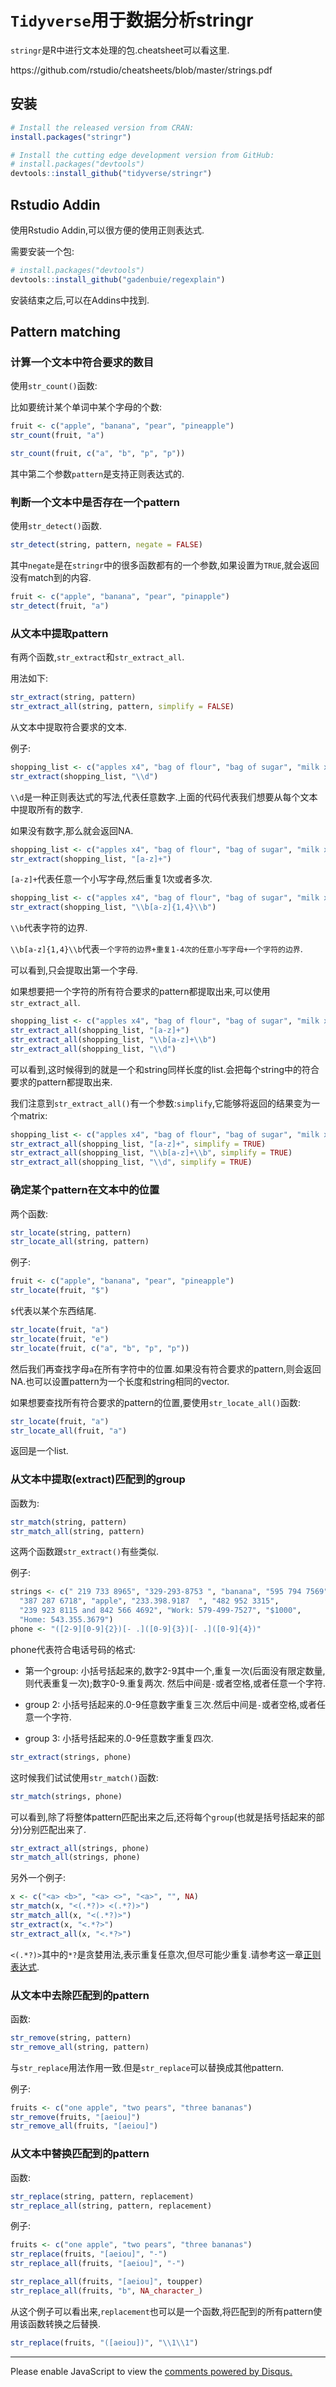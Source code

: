 # `Tidyverse`用于数据分析stringr {#tidyverse_stringr}

`stringr`是R中进行文本处理的包.cheatsheet可以看这里.

https://github.com/rstudio/cheatsheets/blob/master/strings.pdf

## 安装

```r
# Install the released version from CRAN:
install.packages("stringr")

# Install the cutting edge development version from GitHub:
# install.packages("devtools")
devtools::install_github("tidyverse/stringr")
```

## Rstudio Addin

使用Rstudio Addin,可以很方便的使用正则表达式.

需要安装一个包:

```r
# install.packages("devtools")
devtools::install_github("gadenbuie/regexplain")
```

安装结束之后,可以在Addins中找到.

## Pattern matching

###  计算一个文本中符合要求的数目

使用`str_count()`函数:

比如要统计某个单词中某个字母的个数:

```r
fruit <- c("apple", "banana", "pear", "pineapple")
str_count(fruit, "a")

str_count(fruit, c("a", "b", "p", "p"))
```

其中第二个参数`pattern`是支持正则表达式的.

### 判断一个文本中是否存在一个pattern

使用`str_detect()`函数.

```r
str_detect(string, pattern, negate = FALSE)
```

其中`negate`是在`stringr`中的很多函数都有的一个参数,如果设置为`TRUE`,就会返回没有match到的内容.

```r
fruit <- c("apple", "banana", "pear", "pinapple")
str_detect(fruit, "a")
```

### 从文本中提取pattern

有两个函数,`str_extract`和`str_extract_all`.

用法如下:

```r
str_extract(string, pattern)
str_extract_all(string, pattern, simplify = FALSE)
```

从文本中提取符合要求的文本.

例子:

```r
shopping_list <- c("apples x4", "bag of flour", "bag of sugar", "milk x2")
str_extract(shopping_list, "\\d")
```

`\\d`是一种正则表达式的写法,代表任意数字.上面的代码代表我们想要从每个文本中提取所有的数字.

如果没有数字,那么就会返回NA.

```r
shopping_list <- c("apples x4", "bag of flour", "bag of sugar", "milk x2")
str_extract(shopping_list, "[a-z]+")
```

`[a-z]+`代表任意一个小写字母,然后重复1次或者多次.

```r
shopping_list <- c("apples x4", "bag of flour", "bag of sugar", "milk x2")
str_extract(shopping_list, "\\b[a-z]{1,4}\\b")
```

`\\b`代表字符的边界.

`\\b[a-z]{1,4}\\b`代表`一个字符的边界+重复1-4次的任意小写字母+一个字符的边界`.

可以看到,只会提取出第一个字母.

如果想要把一个字符的所有符合要求的pattern都提取出来,可以使用`str_extract_all`.

```r
shopping_list <- c("apples x4", "bag of flour", "bag of sugar", "milk x2")
str_extract_all(shopping_list, "[a-z]+")
str_extract_all(shopping_list, "\\b[a-z]+\\b")
str_extract_all(shopping_list, "\\d")
```

可以看到,这时候得到的就是一个和string同样长度的list.会把每个string中的符合要求的pattern都提取出来.

我们注意到`str_extract_all()`有一个参数:`simplify`,它能够将返回的结果变为一个matrix:

```r
shopping_list <- c("apples x4", "bag of flour", "bag of sugar", "milk x2")
str_extract_all(shopping_list, "[a-z]+", simplify = TRUE)
str_extract_all(shopping_list, "\\b[a-z]+\\b", simplify = TRUE)
str_extract_all(shopping_list, "\\d", simplify = TRUE)
```

### 确定某个pattern在文本中的位置

两个函数:

```r
str_locate(string, pattern)
str_locate_all(string, pattern)
```

例子:

```r
fruit <- c("apple", "banana", "pear", "pineapple")
str_locate(fruit, "$")
```

`$`代表以某个东西结尾.

```r
str_locate(fruit, "a")
str_locate(fruit, "e")
str_locate(fruit, c("a", "b", "p", "p"))
```

然后我们再查找字母`a`在所有字符中的位置.如果没有符合要求的pattern,则会返回NA.也可以设置pattern为一个长度和string相同的vector.

如果想要查找所有符合要求的pattern的位置,要使用`str_locate_all()`函数:

```r
str_locate(fruit, "a")
str_locate_all(fruit, "a")
```

返回是一个list.

### 从文本中提取(extract)匹配到的group

函数为:

```r
str_match(string, pattern)
str_match_all(string, pattern)
```

这两个函数跟`str_extract()`有些类似.

例子:

```r
strings <- c(" 219 733 8965", "329-293-8753 ", "banana", "595 794 7569",
  "387 287 6718", "apple", "233.398.9187  ", "482 952 3315",
  "239 923 8115 and 842 566 4692", "Work: 579-499-7527", "$1000",
  "Home: 543.355.3679")
phone <- "([2-9][0-9]{2})[- .]([0-9]{3})[- .]([0-9]{4})"
```

phone代表符合电话号码的格式:

* 第一个group: 小括号括起来的,数字2-9其中一个,重复一次(后面没有限定数量,则代表重复一次);数字0-9.重复两次. 然后中间是`-`或者空格,或者任意一个字符.

* group 2: 小括号括起来的.0-9任意数字重复三次.然后中间是`-`或者空格,或者任意一个字符.

* group 3: 小括号括起来的.0-9任意数字重复四次.

```r
str_extract(strings, phone)
```

这时候我们试试使用`str_match()`函数:

```r
str_match(strings, phone)
```

可以看到,除了将整体pattern匹配出来之后,还将每个`group`(也就是括号括起来的部分)分别匹配出来了.

```r
str_extract_all(strings, phone)
str_match_all(strings, phone)
```

另外一个例子:

```r
x <- c("<a> <b>", "<a> <>", "<a>", "", NA)
str_match(x, "<(.*?)> <(.*?)>")
str_match_all(x, "<(.*?)>")
str_extract(x, "<.*?>")
str_extract_all(x, "<.*?>")
```

`<(.*?)>`其中的`*?`是贪婪用法,表示重复任意次,但尽可能少重复.请参考这一章[正则表达式](#regularexpression).

### 从文本中去除匹配到的pattern

函数:

```r
str_remove(string, pattern)
str_remove_all(string, pattern)
```

与`str_replace`用法作用一致.但是`str_replace`可以替换成其他pattern.

例子:

```r
fruits <- c("one apple", "two pears", "three bananas")
str_remove(fruits, "[aeiou]")
str_remove_all(fruits, "[aeiou]")
```

### 从文本中替换匹配到的pattern

函数:

```r
str_replace(string, pattern, replacement)
str_replace_all(string, pattern, replacement)
```

例子:

```r
fruits <- c("one apple", "two pears", "three bananas")
str_replace(fruits, "[aeiou]", "-")
str_replace_all(fruits, "[aeiou]", "-")
```

```r
str_replace_all(fruits, "[aeiou]", toupper)
str_replace_all(fruits, "b", NA_character_)
```

从这个例子可以看出来,`replacement`也可以是一个函数,将匹配到的所有pattern使用该函数转换之后替换.

```r
str_replace(fruits, "([aeiou])", "\\1\\1")
```



---

<div id="disqus_thread"></div>
<script>

/**
*  RECOMMENDED CONFIGURATION VARIABLES: EDIT AND UNCOMMENT THE SECTION BELOW TO INSERT DYNAMIC VALUES FROM YOUR PLATFORM OR CMS.
*  LEARN WHY DEFINING THESE VARIABLES IS IMPORTANT: https://disqus.com/admin/universalcode/#configuration-variables*/
/*
var disqus_config = function () {
this.page.url = PAGE_URL;  // Replace PAGE_URL with your page's canonical URL variable
this.page.identifier = PAGE_IDENTIFIER; // Replace PAGE_IDENTIFIER with your page's unique identifier variable
};
*/
(function() { // DON'T EDIT BELOW THIS LINE
var d = document, s = d.createElement('script');
s.src = 'https://r-cookbook-shen.disqus.com/embed.js';
s.setAttribute('data-timestamp', +new Date());
(d.head || d.body).appendChild(s);
})();
</script>
<noscript>Please enable JavaScript to view the <a href="https://disqus.com/?ref_noscript">comments powered by Disqus.</a></noscript>
                            
